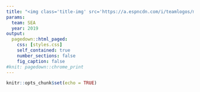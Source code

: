 ```yaml
---
title: "<img class='title-img' src='https://a.espncdn.com/i/teamlogos/mlb/500/sea.png' > `r params$year` `r params$team` Report"
params:
  team: SEA
  year: 2019
output:
  pagedown::html_paged:
    css: [styles.css]
    self_contained: true
    number_sections: false
    fig_caption: false
#knit: pagedown::chrome_print
---
```


```r
knitr::opts_chunk$set(echo = TRUE)
```
